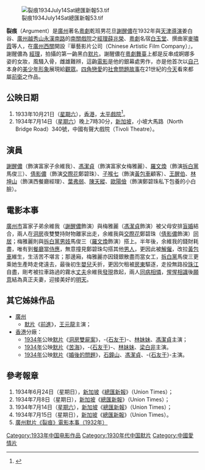 [[File:裂痕1934July14Sat總匯新報53.tif|thumb]]

'''裂痕'''（Argument）是[[廣州|廣州]]著名[[粵劇|粵劇]]乾班男花旦[[謝醒儂|謝醒儂]]在1932年與[[天津|天津]][[導演|導演]]姜白谷、[[廣州|廣州]][[越秀山|越秀山]][[永漢南路|永漢南路]]的[[南關戲院|南關戲院]]之[[經理|經理]][[薛兆榮|薛兆榮]]、[[粵劇|粵劇]]名宿[[白玉堂|白玉堂]]、撰曲家[[麥嘯霞|麥嘯霞]]等人，在[[廣州|廣州]][[西關|西關]]開設『華藝影片公司（Chinese Artistic Film Company）』，謝醒儂為 [[經理|經理]]，拍攝的第一齣黑白[[默片|默片]]。謝醒儂在[[粵劇|粵劇]][[舞臺|舞臺]]上都是反串成婀娜多姿的女妝，風騷入骨，雌雄難辨，這齣[[電影|電影]]是他的銀幕處男作，亦是他首次以[[自己|自己]]本身的[[美少年|美少年]][[形象|形象]]展現給[[觀眾|觀眾]]。[[四角戀愛|四角戀愛]]的[[社會|社會]][[問題|問題]][[故事|故事]]在21世紀的[[今天|今天]]看來都屬[[前衛|前衛]]之作品。

== 公映日期==
#  1933年10月21日（[[星期六|星期六]]），[[香港|香港]]，[[太平戲院|太平戲院]]<ref>{{Cite web |url=https://books.google.com.hk/books/about/Film_Stories.html?id=hfiPLNqjQssC&redir_esc=y |title=Nangaen Chearavanont et al. “Movie Stories” (April, 2013), Chapter 08, page 50-52 |accessdate=2015-08-21 |archive-date=2016-03-04 |archive-url=https://web.archive.org/web/20160304085553/https://books.google.com.hk/books/about/Film_Stories.html?id=hfiPLNqjQssC&redir_esc=y |dead-url=no }}</ref>。
#  1934年7月14日（[[星期六|星期六]]）晚上7時30分，[[新加坡|新加坡]]，小坡大馬路（North Bridge Road）340號，中國有聲大戲院（Tivoli Theatre）。

== 演員 ==
[[謝醒儂|謝醒儂]]（飾演富家子余維我）、[[馮潔貞|馮潔貞]]（飾演富家女梅雅麗）、[[羅文煥|羅文煥]]（飾演[[拆白黨|拆白黨]]馬俊三）、[[倩影儂|倩影儂]]（飾演[[交際花|交際花]]鄭碧珠）、[[子喉七|子喉七]]（飾演[[黃包車|黃包車]]顧客）、[[王醒伯|王醒伯]]、[[林坤山|林坤山]]（飾演西餐廳經理）、[[葉弗弱|葉弗弱]]、[[陳天縱|陳天縱]]、[[歐陽儉|歐陽儉]]（飾演鄭碧珠私下包養的小白臉）。

== 電影本事 ==
[[廣州市|廣州市]]富家子弟余維我（[[謝醒儂|謝醒儂]]飾演）與梅雅麗（[[馮潔貞|馮潔貞]]飾演）被父母安排[[盲婚|盲婚]]結合，兩人在[[洞房|洞房]]夜雙雙持財物離家出走，余維我與[[交際花|交際花]]鄭碧珠（[[倩影儂|倩影儂]]飾演）[[同居|同居]]；梅雅麗則與[[拆白黨|拆白黨]][[男妓|男妓]]馬俊三（[[羅文煥|羅文煥]]飾演）搭上。半年後，余維我的錢財耗盡，唯有到[[餐廳|餐廳]]當[[侍應|侍應]]，無意撞見鄭碧珠勾搭其他[[男人|男人]]，更因此被[[解僱|解僱]]，改拉[[黃包車|黃包車]]維生，生活苦不堪言；那邊廂，梅雅麗亦因錢銀散盡而當女工，[[拆白黨|拆白黨]]馬俊三更乘她生產時走佬遠去，最後初生[[嬰兒|嬰兒]]夭折，更因欠租被[[房東|房東]]驅逐，走投無路投[[珠江|珠江]]自盡，剛考被拉車路過的霧水[[丈夫|丈夫]]余維我[[發現|發現]]救起，兩人[[同病相憐|同病相憐]]，[[惺惺相識|惺惺相識]]後[[願意|願意]]結為真正夫妻，迎接美好的[[明天|明天]]。

== 其它姊妹作品 ==
* [[廣州|廣州]]
** [[默片|默片]]《[[前進|前進]]》，[[王元龍|王元龍]]主演；
* [[香港|香港]]分廠：
** [[1934年|1934年]]公映[[默片|默片]]《[[洞房雙屍案|洞房雙屍案]]》，-{[[石友于|石友于]]}-、[[林妹妹|林妹妹]]、[[馮潔貞|馮潔貞]]主演；
** [[1934年|1934年]]公映[[默片|默片]]《[[苦海_(電影)|苦海]]》，-{[[石友于|石友于]]}-、[[林妹妹|林妹妹]]、[[梁白非|梁白非]]主演。
** [[1934年|1934年]]公映[[默片|默片]]《[[婚後的問題|婚後的問題]]》，[[石鐘山|石鐘山]]、[[馮潔貞|馮潔貞]]、-{[[石友于|石友于]]}-主演。

== 參考報章 ==
# 1934年6月24日（星期日），[[新加坡|新加坡]]《[[總匯新報|總匯新報]]》（Union Times）；
# 1934年7月8日（星期日），[[新加坡|新加坡]]《[[總匯新報|總匯新報]]》（Union Times）；
# 1934年7月14日（[[星期六|星期六]]），[[新加坡|新加坡]]《[[總匯新報|總匯新報]]》（Union Times）；
# 1934年7月15日（星期日），[[新加坡|新加坡]]《[[總匯新報|總匯新報]]》（Union Times）。
# [https://www.youtube.com/watch?v=1ZIGUXJE3jU 廣州默片《裂痕》電影本事（1932年）]{{Wayback|url=https://www.youtube.com/watch?v=1ZIGUXJE3jU |date=20150622090724 }}

{{DEFAULTSORT:Argument}}
[[Category:1933年中国电影作品|Category:1933年中国电影作品]]
[[Category:1930年代中国默片|Category:1930年代中国默片]]
[[Category:中國愛情片|Category:中國愛情片]]